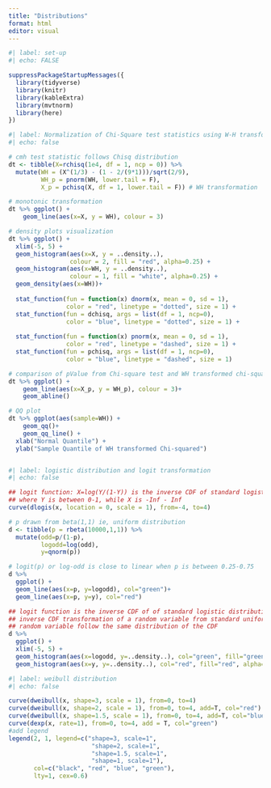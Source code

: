 ```yaml
---
title: "Distributions"
format: html
editor: visual
---
```


```r
#| label: set-up
#| echo: FALSE

suppressPackageStartupMessages({
  library(tidyverse)
  library(knitr)
  library(kableExtra)
  library(mvtnorm)
  library(here)
})
```

```r
#| label: Normalization of Chi-Square test statistics using W-H transformation 
#| echo: false

# cmh test statistic follows Chisq distribution
dt <- tibble(X=rchisq(1e4, df = 1, ncp = 0)) %>% 
  mutate(WH = (X^(1/3) - (1 - 2/(9*1)))/sqrt(2/9),
         WH_p = pnorm(WH, lower.tail = F),
         X_p = pchisq(X, df = 1, lower.tail = F)) # WH transformation

# monotonic transformation
dt %>% ggplot() +
    geom_line(aes(x=X, y = WH), colour = 3) 

# density plots visualization
dt %>% ggplot() +
  xlim(-5, 5) +
  geom_histogram(aes(x=X, y = ..density..),
                 colour = 2, fill = "red", alpha=0.25) +
  geom_histogram(aes(x=WH, y = ..density..),
                 colour = 1, fill = "white", alpha=0.25) +
  geom_density(aes(x=WH))+
  
  stat_function(fun = function(x) dnorm(x, mean = 0, sd = 1),
                color = "red", linetype = "dotted", size = 1) +
  stat_function(fun = dchisq, args = list(df = 1, ncp=0),
                color = "blue", linetype = "dotted", size = 1) +
  
  stat_function(fun = function(x) pnorm(x, mean = 0, sd = 1),
                color = "red", linetype = "dashed", size = 1) +
  stat_function(fun = pchisq, args = list(df = 1, ncp=0),
                color = "blue", linetype = "dashed", size = 1)

# comparison of pValue from Chi-square test and WH transformed chi-square test (Z)
dt %>% ggplot() +
    geom_line(aes(x=X_p, y = WH_p), colour = 3)+
    geom_abline()

# QQ plot
dt %>% ggplot(aes(sample=WH)) +
    geom_qq()+
    geom_qq_line() +
  xlab("Normal Quantile") + 
  ylab("Sample Quantile of WH transformed Chi-squared")


```

```         
```

```r
#| label: logistic distribution and logit transformation 
#| echo: false

## logit function: X=log(Y/(1-Y)) is the inverse CDF of standard logistic distribution: Y=exp(X)/(1+exp(X))
## where Y is between 0-1, while X is -Inf - Inf
curve(dlogis(x, location = 0, scale = 1), from=-4, to=4)

# p drawn from beta(1,1) ie, uniform distribution
d <- tibble(p = rbeta(10000,1,1)) %>% 
  mutate(odd=p/(1-p),
         logodd=log(odd),
         y=qnorm(p)) 

# logit(p) or log-odd is close to linear when p is between 0.25-0.75
d %>% 
  ggplot() + 
  geom_line(aes(x=p, y=logodd), col="green")+
  geom_line(aes(x=p, y=y), col="red")

## logit function is the inverse CDF of of standard logistic distribution
## inverse CDF transformation of a random variable from standard uniform distribution will generate a new 
## random variable follow the same distribution of the CDF 
d %>% 
  ggplot() + 
  xlim(-5, 5) +
  geom_histogram(aes(x=logodd, y=..density..), col="green", fill="green")+ # logodd follow logistic distribution
  geom_histogram(aes(x=y, y=..density..), col="red", fill="red", alpha=0.25) # y follow normal distribution
```

```r

#| label: weibull distribution
#| echo: false

curve(dweibull(x, shape=3, scale = 1), from=0, to=4)
curve(dweibull(x, shape=2, scale = 1), from=0, to=4, add=T, col="red")
curve(dweibull(x, shape=1.5, scale = 1), from=0, to=4, add=T, col="blue")
curve(dexp(x, rate=1), from=0, to=4, add = T, col="green")
#add legend
legend(2, 1, legend=c("shape=3, scale=1",
                       "shape=2, scale=1", 
                       "shape=1.5, scale=1",
                       "shape=1, scale=1"),
       col=c("black", "red", "blue", "green"), 
       lty=1, cex=0.6)
```
